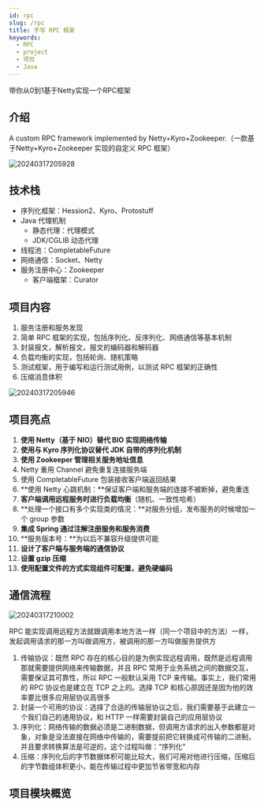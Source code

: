 ```yaml
---
id: rpc
slug: /rpc
title: 手写 RPC 框架
keywords:
  - RPC
  - project
  - 项目
  - Java
---
```

带你从0到1基于Netty实现一个RPC框架

## 介绍

A custom RPC framework implemented by Netty+Kyro+Zookeeper.（一款基于Netty+Kyro+Zookeeper 实现的自定义 RPC 框架）

![20240317205928](https://blog-1312417182.cos.ap-chengdu.myqcloud.com/blog/20240317205928.png)

## 技术栈

- 序列化框架：Hession2、Kyro、Protostuff
- Java 代理机制
   - 静态代理：代理模式
   - JDK/CGLIB 动态代理
- 线程池：CompletableFuture
- 网络通信：Socket、Netty
- 服务注册中心：Zookeeper
   - 客户端框架：Curator
## 项目内容

1. 服务注册和服务发现
2. 简单 RPC 框架的实现，包括序列化、反序列化、网络通信等基本机制
3. 封装报文，解析报文，报文的编码器和解码器
4. 负载均衡的实现，包括轮询、随机策略
5. 测试框架，用于编写和运行测试用例，以测试 RPC 框架的正确性
6. 压缩消息体积

![20240317205946](https://blog-1312417182.cos.ap-chengdu.myqcloud.com/blog/20240317205946.png)

## 项目亮点

1. **使用 Netty（基于 NIO）替代 BIO 实现网络传输**
2. **使用与 Kyro 序列化协议替代 JDK 自带的序列化机制**
3. **使用 Zookeeper 管理相关服务地址信息**
4. Netty 重用 Channel 避免重复连接服务端
5. 使用 CompletableFuture 包装接收客户端返回结果
6. **使用 Netty 心跳机制：**保证客户端和服务端的连接不被断掉，避免重连
7. **客户端调用远程服务时进行负载均衡**（随机、一致性哈希）
8. **处理一个接口有多个实现类的情况：**对服务分组，发布服务的时候增加一个 group 参数
9. **集成 Spring 通过注解注册服务和服务消费**
10. **服务版本号：**为以后不兼容升级提供可能
11. **设计了客户端与服务端的通信协议**
12. **设置 gzip 压缩**
13. **使用配置文件的方式实现组件可配置，避免硬编码**
## 通信流程

![20240317210002](https://blog-1312417182.cos.ap-chengdu.myqcloud.com/blog/20240317210002.png)

RPC 能实现调用远程方法就跟调用本地方法一样（同一个项目中的方法）一样，发起调用请求的那一方叫做调用方，被调用的那一方叫做服务提供方

1. 传输协议：既然 RPC 存在的核心目的是为例实现远程调用，既然是远程调用那就需要提供网络来传输数据，并且 RPC 常用于业务系统之间的数据交互，需要保证其可靠性，所以 RPC 一般默认采用 TCP 来传输。事实上，我们常用的 RPC 协议也是建立在 TCP 之上的。选择 TCP 和核心原因还是因为他的效率要比很多应用层协议高很多
2. 封装一个可用的协议：选择了合适的传输层协议之后，我们需要基于此建立一个我们自己的通用协议，和 HTTP 一样需要封装自己的应用层协议
3. 序列化：网络传输的数据必须是二进制数据，但调用方请求的出入参数都是对象，对象是没法直接在网络中传输的，需要提前把它转换成可传输的二进制，并且要求转换算法是可逆的，这个过程叫做：“序列化”
4. 压缩：序列化后的字节数据体积可能比较大，我们可用对他进行压缩，压缩后的字节数组体积更小，能在传输过程中更加节省带宽和内存

## 项目模块概览



